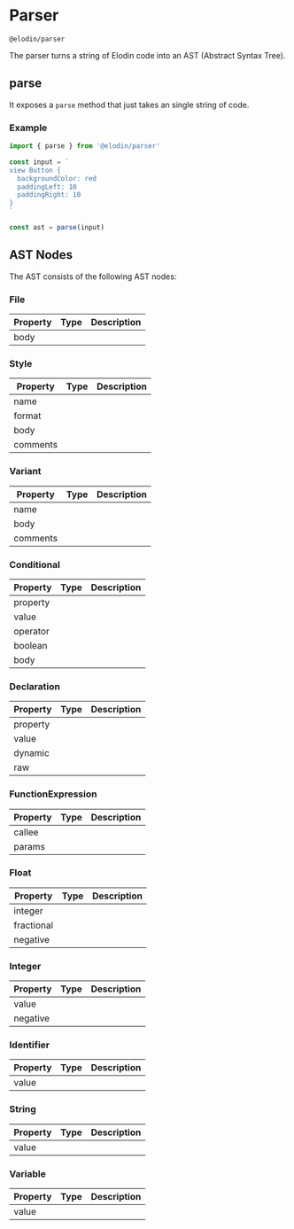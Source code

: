 

# Parser

`@elodin/parser`

The parser turns a string of Elodin code into an AST (Abstract Syntax Tree).

## parse

It exposes a `parse` method that just takes an single string of code.

### Example

```javascript
import { parse } from '@elodin/parser'

const input = `
view Button {
  backgroundColor: red
  paddingLeft: 10
  paddingRight: 10
}
`

const ast = parse(input)
```

## AST Nodes

The AST consists of the following AST nodes:

### File

| Property | Type | Description |
| -------- | ---- | ----------- |
| body     |      |             |

### Style

| Property | Type | Description |
| -------- | ---- | ----------- |
| name     |      |             |
| format   |      |             |
| body     |      |             |
| comments |      |             |

### Variant

| Property | Type | Description |
| -------- | ---- | ----------- |
| name     |      |             |
| body     |      |             |
| comments |      |             |

### Conditional

| Property | Type | Description |
| -------- | ---- | ----------- |
| property |      |             |
| value    |      |             |
| operator |      |             |
| boolean  |      |             |
| body     |      |             |

### Declaration

| Property | Type | Description |
| -------- | ---- | ----------- |
| property |      |             |
| value    |      |             |
| dynamic  |      |             |
| raw      |      |             |

### FunctionExpression

| Property | Type | Description |
| -------- | ---- | ----------- |
| callee   |      |             |
| params   |      |             |

### Float

| Property   | Type | Description |
| ---------- | ---- | ----------- |
| integer    |      |             |
| fractional |      |             |
| negative   |      |             |

### Integer

| Property | Type | Description |
| -------- | ---- | ----------- |
| value    |      |             |
| negative |      |             |

### Identifier

| Property | Type | Description |
| -------- | ---- | ----------- |
| value    |      |             |

### String

| Property | Type | Description |
| -------- | ---- | ----------- |
| value    |      |             |

### Variable

| Property | Type | Description |
| -------- | ---- | ----------- |
| value    |      |             |
